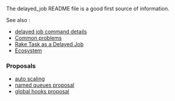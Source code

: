 The delayed_job README file is a good first source of information.

See also :
* [[delayed job command details]]
* [[Common problems]]
* [[Rake Task as a Delayed Job]]
* [[Ecosystem]]

===Proposals===

* [[auto scaling]]
* [[named queues proposal]]
* [[global hooks proposal]]